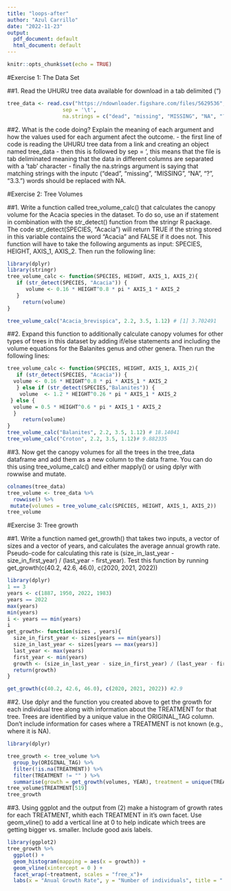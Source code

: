 ```yaml
---
title: "loops-after"
author: "Azul Carrillo"
date: "2022-11-23"
output:
  pdf_document: default
  html_document: default
---
```


```r
knitr::opts_chunk$set(echo = TRUE)
```
#Exercise 1: The Data Set

##1. Read the UHURU tree data available for download in a tab delimited ("\t") 

```r
tree_data <- read.csv("https://ndownloader.figshare.com/files/5629536",
                  sep = '\t',
                  na.strings = c("dead", "missing", "MISSING", "NA", "?", "3.3."))
```
##2. What is the code doing? Explain the meaning of each argument and how the values used for each argument afect the outcome. 
- the first line of code is reading the UHURU tree data from a link and creating an object named tree_data 
- then this is followed by  sep = '\t', this means that the file is tab deliminated meaning that the data in different columns are separated with a 'tab' character
- finally the na.strings argument is saying that matching strings with the inputc ("dead", "missing", "MISSING", "NA", "?", "3.3.") words should be replaced with NA. 

#Exercise 2: Tree Volumes  

##1. Write a function called tree_volume_calc() that calculates the canopy volume for the Acacia species in the dataset. To do so, use an if statement in combination with the str_detect() function from the stringr R package. The code str_detect(SPECIES, "Acacia") will return TRUE if the string stored in this variable contains the word “Acacia” and FALSE if it does not. This function will have to take the following arguments as input: SPECIES, HEIGHT, AXIS_1, AXIS_2. Then run the following line:


```r
library(dplyr)
library(stringr)
tree_volume_calc <- function(SPECIES, HEIGHT, AXIS_1, AXIS_2){
   if (str_detect(SPECIES, "Acacia")) {
      volume <- 0.16 * HEIGHT^0.8 * pi * AXIS_1 * AXIS_2
   } 
     return(volume)
}

tree_volume_calc("Acacia_brevispica", 2.2, 3.5, 1.12) # [1] 3.702491
```

##2. Expand this function to additionally calculate canopy volumes for other types of trees in this dataset by adding if/else statements and including the volume equations for the Balanites genus and other genera. Then run the following lines:

```r
tree_volume_calc <- function(SPECIES, HEIGHT, AXIS_1, AXIS_2){
   if (str_detect(SPECIES, "Acacia")) {
  volume <- 0.16 * HEIGHT^0.8 * pi * AXIS_1 * AXIS_2
   } else if (str_detect(SPECIES,"Balanites")) {
    volume  <- 1.2 * HEIGHT^0.26 * pi * AXIS_1 * AXIS_2
 } else { 
  volume = 0.5 * HEIGHT^0.6 * pi * AXIS_1 * AXIS_2
  }
     return(volume)
}
tree_volume_calc("Balanites", 2.2, 3.5, 1.12) # 18.14041
tree_volume_calc("Croton", 2.2, 3.5, 1.12)# 9.882335

```

##3. Now get the canopy volumes for all the trees in the tree_data dataframe and add them as a new column to the data frame. You can do this using tree_volume_calc() and either mapply() or using dplyr with rowwise and mutate.

```r
colnames(tree_data)
tree_volume <- tree_data %>%
  rowwise() %>%
 mutate(volumes = tree_volume_calc(SPECIES, HEIGHT, AXIS_1, AXIS_2))
tree_volume

```
#Exercise 3: Tree growth 

##1. Write a function named get_growth() that takes two inputs, a vector of sizes and a vector of years, and calculates the average annual growth rate. Pseudo-code for calculating this rate is (size_in_last_year - size_in_first_year) / (last_year - first_year). Test this function by running get_growth(c(40.2, 42.6, 46.0), c(2020, 2021, 2022))
```r
library(dplyr)
1 == 3
years <- c(1887, 1950, 2022, 1983)
years == 2022
max(years)
min(years)
i <- years == min(years)
i
get_growth<- function(sizes , years){
  size_in_first_year <- sizes[years == min(years)]
  size_in_last_year <- sizes[years == max(years)]
  last_year <- max(years)
  first_year <- min(years)
  growth <- (size_in_last_year - size_in_first_year) / (last_year - first_year)
  return(growth)
}

get_growth(c(40.2, 42.6, 46.0), c(2020, 2021, 2022)) #2.9
```
##2. Use dplyr and the function you created above to get the growth for each individual tree along with information about the TREATMENT for that tree. Trees are identified by a unique value in the ORIGINAL_TAG column. Don’t include information for cases where a TREATMENT is not known (e.g., where it is NA).
```r
library(dplyr)

tree_growth <- tree_volume %>%
  group_by(ORIGINAL_TAG) %>%
  filter(!is.na(TREATMENT)) %>%
  filter(TREATMENT != "" ) %>%
  summarise(growth = get_growth(volumes, YEAR), treatment = unique(TREATMENT))
tree_volume$TREATMENT[519]
tree_growth
```
##3. Using ggplot and the output from (2) make a histogram of growth rates for each TREATMENT, whith each TREATMENT in it’s own facet. Use geom_vline() to add a vertical line at 0 to help indicate which trees are getting bigger vs. smaller. Include good axis labels.
```r
library(ggplot2)
tree_growth %>%
  ggplot() + 
  geom_histogram(mapping = aes(x = growth)) + 
  geom_vline(xintercept = 0 ) + 
  facet_wrap(~treatment, scales = "free_x")+
  labs(x = "Anual Growth Rate", y = "Number of individuals", title = " Anual growth from Tree Data")

```


